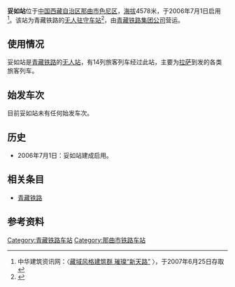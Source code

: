 '''妥如站'''位于[[中国|中国]][[西藏自治区|西藏自治区]][[那曲市|那曲市]][[色尼区|色尼区]]，[[海拔|海拔]]4578米，于2006年7月1日启用<ref name="r1">中华建筑资讯网：〈[http://www.rpccn.com/news/33/200673162447.htm 藏域风格建筑群 璀璨“新天路”] {{Wayback|url=http://www.rpccn.com/news/33/200673162447.htm |date=20070930190113 }}〉，于2007年6月25日存取</ref>。该站为青藏铁路的[[无人站|无人驻守车站]]<ref>{{Cite book|title=天路 天路 天路|last=张荣大著|first=|publisher=拉萨：西藏人民出版社|year=2015.12|isbn=978-7-223-04957-3|location=|pages=173}}</ref>，由[[青藏铁路集团公司|青藏铁路集团公司]]营运。

==使用情况==
妥如站是[[青藏铁路|青藏铁路]]的[[无人站|无人站]]，有14列旅客列车经过此站，主要为[[拉萨站|拉萨]]到发的各类旅客列车。

==始发车次==
目前妥如站未有任何始发车次。

==历史==
*2006年7月1日：妥如站建成启用。

==相关条目==
*[[青藏铁路|青藏铁路]]

==参考资料==
{{Reflist|2}}

{{青藏铁路}}

[[Category:青藏铁路车站|Category:青藏铁路车站]]
[[Category:那曲市铁路车站|Category:那曲市铁路车站]]

{{China-rail-stub}}
{{Railwaystation-stub}}